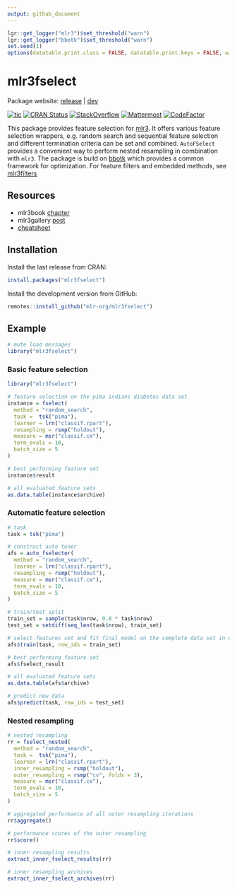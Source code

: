 ```yaml
---
output: github_document
---
```


```r
lgr::get_logger("mlr3")$set_threshold("warn")
lgr::get_logger("bbotk")$set_threshold("warn")
set.seed(1)
options(datatable.print.class = FALSE, datatable.print.keys = FALSE, width = 200)
```

# mlr3fselect

Package website: [release](https://mlr3fselect.mlr-org.com/) | [dev](https://mlr3fselect.mlr-org.com/dev/)

<!-- badges: start -->
[![tic](https://github.com/mlr-org/mlr3fselect/workflows/tic/badge.svg?branch=main)](https://github.com/mlr-org/mlr3fselect/actions)
[![CRAN Status](https://www.r-pkg.org/badges/version/mlr3fselect)](https://cran.r-project.org/package=mlr3fselect)
[![StackOverflow](https://img.shields.io/badge/stackoverflow-mlr3-orange.svg)](https://stackoverflow.com/questions/tagged/mlr3)
[![Mattermost](https://img.shields.io/badge/chat-mattermost-orange.svg)](https://lmmisld-lmu-stats-slds.srv.mwn.de/mlr_invite/)
[![CodeFactor](https://www.codefactor.io/repository/github/mlr-org/mlr3fselect/badge)](https://www.codefactor.io/repository/github/mlr-org/mlr3fselect)
<!-- badges: end -->

This package provides feature selection for [mlr3](https://mlr3.mlr-org.com).
It offers various feature selection wrappers, e.g. random search and sequential feature selection and different termination criteria can be set and combined. `AutoFSelect` provides a convenient way to perform nested resampling in combination with `mlr3`.
The package is build on [bbotk](https://github.com/mlr-org/bbotk) which provides a common framework for optimization.
For feature filters and embedded methods, see [mlr3filters](https://mlr3filters.mlr-org.com)

## Resources

* mlr3book [chapter](https://mlr3book.mlr-org.com/optimization.html#fs)
* mlr3gallery [post](https://mlr3gallery.mlr-org.com/posts/2020-09-14-mlr3fselect-basic/)
* [cheatsheet](https://cheatsheets.mlr-org.com/mlr3fselect.pdf)

## Installation

Install the last release from CRAN:

```r
install.packages("mlr3fselect")
```

Install the development version from GitHub:

```r
remotes::install_github("mlr-org/mlr3fselect")
```

## Example

```r
# mute load messages
library("mlr3fselect")
```

### Basic feature selection

```r
library("mlr3fselect")

# feature selection on the pima indians diabetes data set
instance = fselect(
  method = "random_search",
  task =  tsk("pima"),
  learner = lrn("classif.rpart"),
  resampling = rsmp("holdout"),
  measure = msr("classif.ce"),
  term_evals = 10,
  batch_size = 5
)

# best performing feature set
instance$result

# all evaluated feature sets
as.data.table(instance$archive)
```


### Automatic feature selection

```r
# task
task = tsk("pima")

# construct auto tuner
afs = auto_fselector(
  method = "random_search",
  learner = lrn("classif.rpart"),
  resampling = rsmp("holdout"),
  measure = msr("classif.ce"),
  term_evals = 10,
  batch_size = 5
)

# train/test split
train_set = sample(task$nrow, 0.8 * task$nrow)
test_set = setdiff(seq_len(task$nrow), train_set)

# select features set and fit final model on the complete data set in one go
afs$train(task, row_ids = train_set)

# best performing feature set
afs$fselect_result

# all evaluated feature sets
as.data.table(afs$archive)

# predict new data
afs$predict(task, row_ids = test_set)
```

### Nested resampling

```r
# nested resampling
rr = fselect_nested(
  method = "random_search",
  task =  tsk("pima"),
  learner = lrn("classif.rpart"),
  inner_resampling = rsmp("holdout"),
  outer_resampling = rsmp("cv", folds = 3),
  measure = msr("classif.ce"),
  term_evals = 10,
  batch_size = 5
)

# aggregated performance of all outer resampling iterations
rr$aggregate()

# performance scores of the outer resampling
rr$score()

# inner resampling results
extract_inner_fselect_results(rr)

# inner resampling archives
extract_inner_fselect_archives(rr)
```
